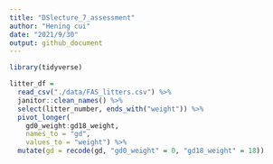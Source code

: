 ```yaml
---
title: "DSlecture_7_assessment"
author: "Hening cui"
date: "2021/9/30"
output: github_document
---
```

```r
library(tidyverse)
```

```r
litter_df =
  read_csv("./data/FAS_litters.csv") %>% 
  janitor::clean_names() %>% 
  select(litter_number, ends_with("weight")) %>% 
  pivot_longer(
    gd0_weight:gd18_weight,
    names_to = "gd",
    values_to = "weight") %>% 
  mutate(gd = recode(gd, "gd0_weight" = 0, "gd18_weight" = 18))
  
```




